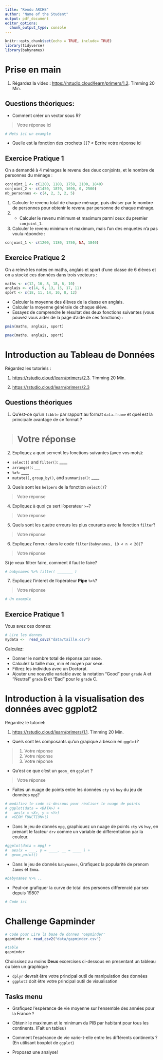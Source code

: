 ```yaml
---
title: "Rendu ARCHE"
author: "Name of the Student"
output: pdf_document
editor_options: 
  chunk_output_type: console
---
```


```r
knitr::opts_chunk$set(echo = TRUE, include= TRUE)
library(tidyverse)
library(babynames)
```


# Prise en main

1) Régardez la video : [https://rstudio.cloud/learn/primers/1.2](https://rstudio.cloud/learn/primers/1.2). Timming 20 Min.


## Questions théoriques: 

* Comment créer un vector sous R? 

> Votre réponse ici

```r
# Mets ici un example

```

- Quelle est la fonction des crochets `[]`?
> Ecrire votre réponse ici


## Exercice Pratique 1

On a demandé à 4 ménages le revenu des deux conjoints, et le nombre de personnes du ménage :

```r
conjoint_1 <- c(1200, 1180, 1750, 2100, 1840)
conjoint_2 <- c(1450, 1870, 1690, 0, 2500)
nb_personnes <- c(4, 2, 3, 2, 5)
```

  1. Calculer le revenu total de chaque ménage, puis diviser par le nombre de personnes pour obtenir le revenu par personne de chaque ménage.
  2. - Calculer le revenu minimum et maximum parmi ceux du premier `conjoint_1`. 
  3. Calculer le revenu minimum et maximum, mais l'un des enquetés n'a pas voulu répondre :

```r
conjoint_1 <- c(1200, 1180, 1750, NA, 1840)
```


## Exercice Pratique 2

On a relevé les notes en maths, anglais et sport d'une classe de 6 élèves et on a stocké ces données dans trois vecteurs :

```r
maths <- c(12, 16, 8, 18, 6, 10)
anglais <- c(14, 9, 13, 15, 17, 11)
sport <- c(18, 11, 14, 10, 8, 12)
```

  - Calculer la moyenne des élèves de la classe en anglais.
  - Calculer la moyenne générale de chaque élève.
  - Essayez de comprendre le résultat des deux fonctions suivantes (vous pouvez vous aider de la page d'aide de ces fonctions) :

```r
pmin(maths, anglais, sport)
```

```r
pmax(maths, anglais, sport)
```



# Introduction au Tableau de Données

Régardez les tutoriels : 

1. [https://rstudio.cloud/learn/primers/2.3](https://rstudio.cloud/learn/primers/2.2). Timming 20 Min.

2. [https://rstudio.cloud/learn/primers/2.3](https://rstudio.cloud/learn/primers/2.3)



## Questions théoriques

1. Qu’est-ce qu’un `tibble` par rapport au format `data.frame` et quel est la principale avantage de ce format ?

> # Votre réponse

2.  Expliquez a quoi servent les fonctions suivantes (avec vos mots):
 
* `select()` and `filter()`: ____
* `arrange()`: ___
* `%>%`: ____
* `mutate()`, `group_by()`, and `summarise()`: ____


3. Quels sont les `helpers` de la fonction `select()`?

> Votre réponse


4. Expliquez à quoi ça sert l'operateur `>=`?

> Votre réponse


5. Quels sont les quatre erreurs les plus courants avec la fonction `filter`?

> Votre réponse


6. Expliquez l'erreur dans le code `filter(babynames, 10 < n < 20)`?

> Votre réponse

Si je veux filtrer faire, comment il faut le faire?

```r
# babynames %>% filter( _______ )
```

7. Expliquez l'interet de l'opérateur **Pipe** `%>%`?

> Votre réponse

```r
# Un exemple
```


## Exercice Pratique 1


Vous avez ces donnes:

```r
# Lire les donnes
mydata <-  read_csv2("data/taille.csv")
```

Calculez:

- Donner le nombre total de réponse par sexe.
- Calculez la taille max, min et moyen par sexe.
- Filtrez les individus avec un Doctorat.
- Ajouter une nouvelle variable avec la notation "Good" pour `grade` A et "Neutral" `grade` B et "Bad" pour le `grade` C.


# Introduction à la visualisation des données avec ggplot2


Régardez le tutoriel: 

1. [https://rstudio.cloud/learn/primers/1.1](https://rstudio.cloud/learn/primers/1.1). Timming 20 Min.



- Quels sont les composants qu'un grapique a besoin en `ggplot`?

>  1. Votre réponse
>  2. Votre réponse
>  3. Votre réponse

- Qu'est ce que c'est un `geom_` en `ggplot` ?

> Votre réponse


- Faites un nuage de points entre les données `cty` vs `hwy`  du jeu de données `mpg`?

```r
# modifiez le code ci-dessous pour réaliser le nuage de points
# ggplot(data = <DATA>) + 
#   aes(x = <X>, y = <Y>)
#  <GEOM_FUNCTION>()
```


- Dans le jeu de donnés `mpg`, graphiquez un nuage de points `cty` vs `hwy`, en prenant le facteur `drv` comme un variable de differentiation par la couleur.

```r
#ggplot(data = mpg) + 
#  aes(x = ___, y = ____, __ = ____ ) +
#  geom_point()
```


- Dans le jeu de donnés `babynames`, Grafiquez la popularité de prenom `James` et `Emma`.

```r
#babynames %>% ..
```


- Peut-on grafiquer la curve de total des persones differencié par sex depuis 1980?
```r
# Code ici
```


# Challenge Gapminder

```r
# Code pour Lire la base de donnes 'Gapminder'
gapminder <- read_csv2("data/gapminder.csv")

#table 
gapminder

```

Choissisez au moins **Deux** excercises ci-dessous en presentant un tableau ou bien un graphique 

  * `dplyr` devrait être votre principal outil de manipulation des données
  * `ggplot2` doit être votre principal outil de visualisation

## Tasks menu {-}

* Grafiquez l'espérance de vie moyenne sur l'ensemble des années pour la France ?


* Obtenir le maximum et le minimum du PIB par habitant pour tous les continents. (Fait un tableu)


* Comment l'espérance de vie varie-t-elle entre les différents continents ? (En utilisant boxplot de `ggplot`)

* Proposez une analyse! 
